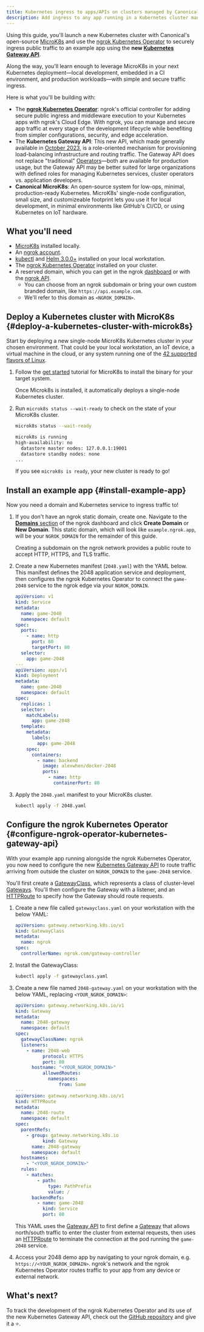 ```yaml
---
title: Kubernetes ingress to apps/APIs on clusters managed by Canonical MicroK8s
description: Add ingress to any app running in a Kubernetes cluster managed by Canonical Microk8s using the ngrok Kubernetes Operator.
---
```


Using this guide, you'll launch a new Kubernetes cluster with Canonical's open-source [MicroK8s](https://microk8s.io/) and use the [ngrok Kubernetes Operator](https://marketplace.digitalocean.com/apps/ngrok-ingress-controller) to securely ingress public traffic to an example app using the **new [Kubernetes Gateway API](https://kubernetes.io/docs/concepts/services-networking/gateway/)**.

Along the way, you'll learn enough to leverage MicroK8s in your next Kubernetes deployment—local development, embedded in a CI environment, and production workloads—with simple and secure traffic ingress.

Here is what you'll be building with:

- The **[ngrok Kubernetes Operator](https://ngrok.com/blog-post/ngrok-k8s)**: ngrok's official controller for adding secure public ingress and middleware execution to your Kubernetes apps with ngrok's Cloud Edge. With ngrok, you can manage and secure app traffic at every stage of the development lifecycle while benefiting from simpler configurations, security, and edge acceleration.
- The **Kubernetes Gateway API**: This new API, which made generally available in [October 2023](https://kubernetes.io/blog/2023/10/31/gateway-api-ga/), is a role-oriented mechanism for provisioning load-balancing infrastructure and routing traffic. The Gateway API does not replace "traditional" [Operators](https://kubernetes.io/docs/concepts/services-networking/ingress-controllers/)—both are available for production usage, but the Gateway API may be better suited for large organizations with defined roles for managing Kubernetes services, cluster operators vs. application developers.
- **Canonical MicroK8s**: An open-source system for low-ops, minimal, production-ready Kubernetes. MicroK8s' single-node configuration, small size, and customizeable footprint lets you use it for local development, in minimal environments like GitHub's CI/CD, or using Kubernetes on IoT hardware.

## What you'll need

- [MicroK8s](https://microk8s.io/) installed locally.
- An [ngrok account](https://ngrok.com/signup).
- [kubectl](https://kubernetes.io/docs/tasks/tools/install-kubectl/) and [Helm
  3.0.0+](https://helm.sh/docs/intro/install/) installed on your local
  workstation.
- The [ngrok Kubernetes Operator](/docs/k8s/installation/install/) installed on
  your cluster.
- A reserved domain, which you can get in the ngrok
  [dashboard](https://dashboard.ngrok.com/domains) or with the [ngrok
  API](https://ngrok.com/docs/api/resources/reserved-domains/).
  - You can choose from an ngrok subdomain or bring your own custom branded
    domain, like `https://api.example.com`.
  - We'll refer to this domain as `<NGROK_DOMAIN>`.

## Deploy a Kubernetes cluster with MicroK8s {#deploy-a-kubernetes-cluster-with-microk8s}

Start by deploying a new single-node MicroK8s Kubernetes cluster in your chosen environment. That could be your local workstation, an IoT device, a virtual machine in the cloud, or any system running one of the [42 supported flavors of Linux](https://snapcraft.io/microk8s).

1. Follow the [get started](https://microk8s.io/docs/getting-started) tutorial for MicroK8s to install the binary for your target system.

   Once Microk8s is installed, it automatically deploys a single-node Kubernetes cluster.

1. Run `microk8s status --wait-ready` to check on the state of your MicroK8s cluster.

   ```bash
   microk8s status --wait-ready

   microk8s is running
   high-availability: no
     datastore master nodes: 127.0.0.1:19001
     datastore standby nodes: none
   ...
   ```

   If you see `microk8s is ready`, your new cluster is ready to go!

## Install an example app {#install-example-app}

Now you need a domain and Kubernetes service to ingress traffic to!

1. If you don't have an ngrok static domain, create one. Navigate to the [**Domains** section](https://dashboard.ngrok.com/domains) of the ngrok dashboard and click **Create Domain** or **New Domain**. This static domain, which will look like `example.ngrok.app`, will be your `NGROK_DOMAIN` for the remainder of this guide.

   Creating a subdomain on the ngrok network provides a public route to accept HTTP, HTTPS, and TLS traffic.

1. Create a new Kubernetes manifest (`2048.yaml`) with the YAML below. This manifest defines the 2048 application service and deployment, then configures the ngrok Kubernetes Operator to connect the `game-2048` service to the ngrok edge via your `NGROK_DOMAIN`.

   ```yaml showLineNumbers
   apiVersion: v1
   kind: Service
   metadata:
     name: game-2048
     namespace: default
   spec:
     ports:
       - name: http
         port: 80
         targetPort: 80
     selector:
       app: game-2048
   ---
   apiVersion: apps/v1
   kind: Deployment
   metadata:
     name: game-2048
     namespace: default
   spec:
     replicas: 1
     selector:
       matchLabels:
         app: game-2048
     template:
       metadata:
         labels:
           app: game-2048
       spec:
         containers:
           - name: backend
             image: alexwhen/docker-2048
             ports:
               - name: http
                 containerPort: 80
   ```

1. Apply the `2048.yaml` manifest to your MicroK8s cluster.

   ```bash
   kubectl apply -f 2048.yaml
   ```

## Configure the ngrok Kubernetes Operator {#configure-ngrok-operator-kubernetes-gateway-api}

With your example app running alongside the ngrok Kubernetes Operator, you now need to configure the new [Kubernetes Gateway API](/k8s/?k8s-install=gatewayAPI) to route traffic arriving from outside the cluster on `NGROK_DOMAIN` to the `game-2048` service.

You'll first create a [GatewayClass](https://gateway-api.sigs.k8s.io/api-types/gatewayclass/), which represents a class of cluster-level [Gateways](https://gateway-api.sigs.k8s.io/api-types/gateway/). You'll then configure the Gateway with a listener, and an [HTTPRoute](https://gateway-api.sigs.k8s.io/api-types/httproute/) to specify how the Gateway should route requests.

1. Create a new file called `gatewayclass.yaml` on your workstation with the below YAML:

   ```yaml
   apiVersion: gateway.networking.k8s.io/v1
   kind: GatewayClass
   metadata:
     name: ngrok
   spec:
     controllerName: ngrok.com/gateway-controller
   ```

1. Install the GatewayClass:

   ```bash
   kubectl apply -f gatewayclass.yaml
   ```

1. Create a new file named `2048-gateway.yaml` on your workstation with the below YAML, replacing `<YOUR_NGROK_DOMAIN>`:

   ```yaml showLineNumbers
   apiVersion: gateway.networking.k8s.io/v1
   kind: Gateway
   metadata:
     name: 2048-gateway
     namespace: default
   spec:
     gatewayClassName: ngrok
     listeners:
       - name: 2048-web
   			 protocol: HTTPS
   			 port: 80
         hostname: "<YOUR_NGROK_DOMAIN>"
   			 allowedRoutes:
   			   namespaces:
   				   from: Same
   ---
   apiVersion: gateway.networking.k8s.io/v1
   kind: HTTPRoute
   metadata:
     name: 2048-route
     namespace: default
   spec:
     parentRefs:
       - group: gateway.networking.k8s.io
   			 kind: Gateway
         name: 2048-gateway
         namespace: default
     hostnames:
       - "<YOUR_NGROK_DOMAIN>"
     rules:
       - matches:
           - path:
               type: PathPrefix
               value: /
         backendRefs:
           - name: game-2048
             kind: Service
             port: 80
   ```

   This YAML uses the [Gateway API](https://gateway-api.sigs.k8s.io/#introduction) to first define a [Gateway](https://gateway-api.sigs.k8s.io/api-types/gateway) that allows north/south traffic to enter the cluster from external requests, then uses an [HTTPRoute](https://gateway-api.sigs.k8s.io/concepts/api-overview/#httproute) to terminate the connection at the pod running the `game-2048` service.

1. Access your 2048 demo app by navigating to your ngrok domain, e.g. `https://<YOUR_NGROK_DOMAIN>`. ngrok's network
   and the ngrok Kubernetes Operator routes traffic to your app from any device or external network.

## What's next?

To track the development of the ngrok Kubernetes Operator and its use of the new Kubernetes Gateway API, check out the [GitHub
repository](https://github.com/ngrok/ngrok-operator) and give it a ⭐.
